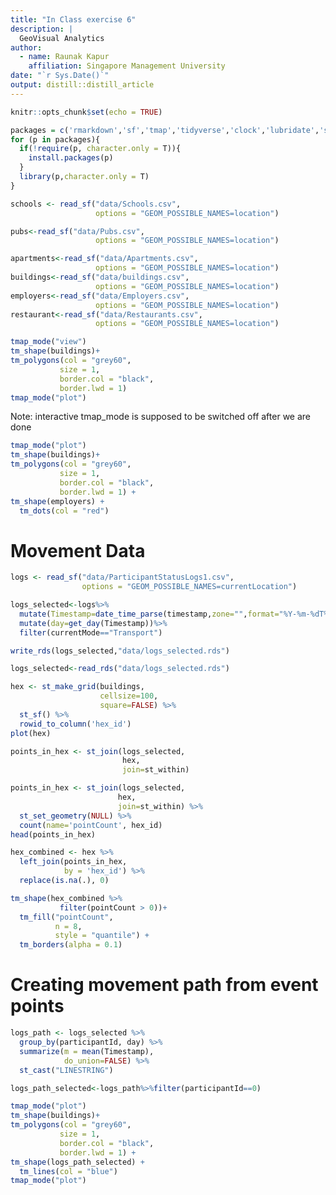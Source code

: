 ```yaml
---
title: "In Class exercise 6"
description: |
  GeoVisual Analytics
author:
  - name: Raunak Kapur 
    affiliation: Singapore Management University
date: "`r Sys.Date()`"
output: distill::distill_article
---
```


```r
knitr::opts_chunk$set(echo = TRUE)
```

```r
packages = c('rmarkdown','sf','tmap','tidyverse','clock','lubridate','sftime')
for (p in packages){
  if(!require(p, character.only = T)){
    install.packages(p)
  }
  library(p,character.only = T)
}

```

```r
schools <- read_sf("data/Schools.csv", 
                   options = "GEOM_POSSIBLE_NAMES=location")

```


```r
pubs<-read_sf("data/Pubs.csv", 
                   options = "GEOM_POSSIBLE_NAMES=location")

apartments<-read_sf("data/Apartments.csv", 
                   options = "GEOM_POSSIBLE_NAMES=location")
buildings<-read_sf("data/buildings.csv", 
                   options = "GEOM_POSSIBLE_NAMES=location")
employers<-read_sf("data/Employers.csv", 
                   options = "GEOM_POSSIBLE_NAMES=location")
restaurant<-read_sf("data/Restaurants.csv", 
                   options = "GEOM_POSSIBLE_NAMES=location")
```

```r
tmap_mode("view")
tm_shape(buildings)+
tm_polygons(col = "grey60",
           size = 1,
           border.col = "black",
           border.lwd = 1)
tmap_mode("plot")

```

Note: interactive tmap_mode is supposed to be switched off after we are done

```r
tmap_mode("plot")
tm_shape(buildings)+
tm_polygons(col = "grey60",
           size = 1,
           border.col = "black",
           border.lwd = 1) +
tm_shape(employers) +
  tm_dots(col = "red")

```

# Movement Data

```r
logs <- read_sf("data/ParticipantStatusLogs1.csv", 
                options = "GEOM_POSSIBLE_NAMES=currentLocation")
```

```r
logs_selected<-logs%>%
  mutate(Timestamp=date_time_parse(timestamp,zone="",format="%Y-%m-%dT%H:%M:%S"))%>%
  mutate(day=get_day(Timestamp))%>%
  filter(currentMode=="Transport")
```

```r
write_rds(logs_selected,"data/logs_selected.rds")

```

```r
logs_selected<-read_rds("data/logs_selected.rds")
```

```r
hex <- st_make_grid(buildings, 
                    cellsize=100, 
                    square=FALSE) %>%
  st_sf() %>%
  rowid_to_column('hex_id')
plot(hex)
```

```r
points_in_hex <- st_join(logs_selected, 
                         hex, 
                         join=st_within)

```

```r
points_in_hex <- st_join(logs_selected, 
                        hex, 
                        join=st_within) %>%
  st_set_geometry(NULL) %>%
  count(name='pointCount', hex_id)
head(points_in_hex)

```
```r
hex_combined <- hex %>%
  left_join(points_in_hex, 
            by = 'hex_id') %>%
  replace(is.na(.), 0)

```

```r
tm_shape(hex_combined %>%
           filter(pointCount > 0))+
  tm_fill("pointCount",
          n = 8,
          style = "quantile") +
  tm_borders(alpha = 0.1)

```



# Creating movement path from event points

```r
logs_path <- logs_selected %>%
  group_by(participantId, day) %>%
  summarize(m = mean(Timestamp), 
            do_union=FALSE) %>%
  st_cast("LINESTRING")


```

```r
logs_path_selected<-logs_path%>%filter(participantId==0)

tmap_mode("plot")
tm_shape(buildings)+
tm_polygons(col = "grey60",
           size = 1,
           border.col = "black",
           border.lwd = 1) +
tm_shape(logs_path_selected) +
  tm_lines(col = "blue")
tmap_mode("plot")

```
